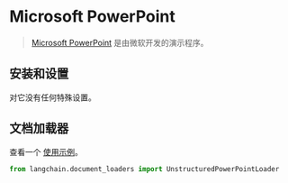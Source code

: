 # Microsoft PowerPoint

> [Microsoft PowerPoint](https://en.wikipedia.org/wiki/Microsoft_PowerPoint) 是由微软开发的演示程序。

## 安装和设置

对它没有任何特殊设置。

## 文档加载器

查看一个 [使用示例](/docs/modules/data_connection/document_loaders/integrations/microsoft_powerpoint.html)。


```python
from langchain.document_loaders import UnstructuredPowerPointLoader
```
